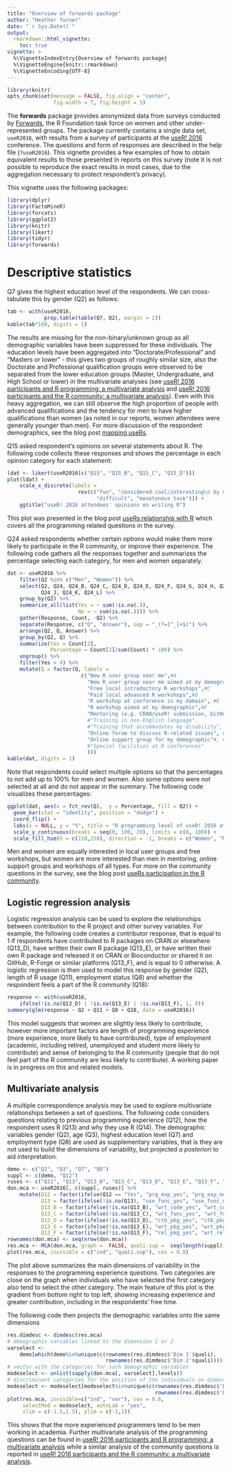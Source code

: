 ```yaml
---
title: "Overview of forwards package"
author: "Heather Turner"
date: "`r Sys.Date()`"
output:
  rmarkdown::html_vignette:
    toc: true
vignette: >
  %\VignetteIndexEntry{Overview of forwards package}
  %\VignetteEngine{knitr::rmarkdown}
  %\VignetteEncoding{UTF-8}
---
```


```r
library(knitr)
opts_chunk$set(message = FALSE, fig.align = "center",
               fig.width = 7, fig.height = 5)
```

The **forwards** package provides anonymized data from surveys conducted by [Forwards](https://forwards.github.io/), the R Foundation task force on women and other under-represented groups. The package currently contains a single data set, `useR2016`, with results from a survey of participants at the [useR! 2016](https://www.r-project.org/useR-2016/) conference. The questions and form of responses are described in the help file (`?useR2016`). This vignette provides a few examples of how to obtain equivalent results to those presented in reports on this survey (note it is not possible to reproduce the exact results in most cases, due to the aggregation necessary to protect respondent's privacy).

This vignette uses the following packages:

```r
library(dplyr)
library(FactoMineR)
library(forcats)
library(ggplot2)
library(knitr)
library(likert)
library(tidyr)
library(forwards)
```


# Descriptive statistics

Q7 gives the highest education level of the respondents. We can cross-tabulate this by gender (Q2) as follows:

```r
tab <- with(useR2016,
            prop.table(table(Q7, Q2), margin = 2))
kable(tab*100, digits = 1)
```

The results are missing for the non-binary/unknown group as all demographic variables have been suppressed for these individuals. The education levels have been aggregated into "Doctorate/Professional" and "Masters or lower" - this gives two groups of roughly similar size, also the Doctorate and Professional qualification groups were observed to be separated from the lower education groups (Master, Undergraduate, and High School or lower) in the multivariate analyses (see [useR! 2016 participants and R programming: a multivariate analysis](https://forwards.github.io/docs/mca_programming_user2016_survey/) and 
[useR! 2016 participants and the R community: a multivariate analysis](https://forwards.github.io/docs/mca_community_user2016_survey/)). Even with this heavy aggregation, we can still observe the high proportion of people with advanced qualifications and the tendency for men to have higher qualifications than women (as noted in our reports, women attendees were generally younger than men). For more discussion of the respondent demographics, see 
the blog post [mapping useRs](https://forwards.github.io/blog/2017/01/13/mapping-users/).

Q15 asked respondent's opinions on several statements about R. The following code 
collects these responses and shows the percentage in each opinion category for 
each statement:

```r
ldat <- likert(useR2016[c("Q15", "Q15_B", "Q15_C", "Q15_D")])
plot(ldat) +
    scale_x_discrete(labels = 
                       rev(c("fun", "considered cool/interesting\n by my peers",
                             "difficult", "monotonous task"))) +
    ggtitle("useR! 2016 attendees' opinions on writing R")
```

This plot was presented in the blog post [useRs relationship with R](https://forwards.github.io/blog/2017/03/11/users-relationship-with-r/) which
covers all the programming related questions in the survey.

Q24 asked respondents whether certain options would make them more likely to 
participate in the R community, or improve their experience. The following code
gathers all the responses together and summarizes the percentage selecting each
category, for men and women separately.

```r
dat <- useR2016 %>%
    filter(Q2 %in% c("Men", "Women")) %>%
    select(Q2, Q24, Q24_B, Q24_C, Q24_D, Q24_E, Q24_F, Q24_G, Q24_H, Q24_I, 
           Q24_J, Q24_K, Q24_L) %>%
    group_by(Q2) %>%
    summarize_all(list(Yes = ~ sum(!is.na(.)),
                       No = ~ sum(is.na(.)))) %>%
    gather(Response, Count, -Q2) %>%
    separate(Response, c("Q", "Answer"), sep = "_(?=[^_]+$)") %>%
    arrange(Q2, Q, Answer) %>%
    group_by(Q2, Q) %>%
    summarize(Yes = Count[2],
              Percentage = Count[2]/sum(Count) * 100) %>%
    ungroup() %>%
    filter(Yes > 4) %>%
    mutate(Q = factor(Q, labels = 
                        c("New R user group near me",#A
                          "New R user group near me aimed at my demographic",#B
                          "Free local introductory R workshops",#C
                          "Paid local advanced R workshops",#D
                          "R workshop at conference in my domain", #E
                          "R workshop aimed at my demographic",#F
                          "Mentoring (e.g. CRAN/useR! submission, GitHub contribution)", #G
                          #"Training in non-English language",
                          #"Training that accommodates my disability",
                          "Online forum to discuss R-related issues", #J
                          "Online support group for my demographic"#, #K
                          #"Special facilities at R conferences"
                          ))) 
kable(dat, digits = 1)
```

Note that respondents could select multiple options so that the percentages
to not add up to 100% for men and women. Also some options were not selected at 
all and do not appear in the summary. The following code visualizes these
percentages:

```r
ggplot(dat, aes(x = fct_rev(Q),  y = Percentage, fill = Q2)) + 
  geom_bar(stat = "identity", position = "dodge") +
  coord_flip() +
  labs(x = NULL, y = "%", title = "R programming level of useR! 2016 attendees", fill = NULL) +
  scale_y_continuous(breaks = seq(0, 100, 20), limits = c(0, 100)) +
  scale_fill_hue(h = c(110,250), direction = -1, breaks = c("Women", "Men"))
```

Men and women are equally interested in local user groups and free workshops, 
but women are more interested than men in mentoring, online support groups and 
workshops of all types. For more on the community questions in the survey, see 
the blog post [useRs participation in the R community](https://forwards.github.io/blog/2017/06/19/users-participation-in-the-r-community/).

## Logistic regression analysis

Logistic regression analysis can be used to explore the relationships between
contribution to the R project and other survey variables. For example, the 
following code creates a contributor response, that is equal to 1 if respondents 
have contributed to R packages on CRAN or elsewhere (Q13_D), have written their 
own R package (Q13_E), or have written their own R package and 
released it on CRAN or Bioconductor or shared it on GitHub, R-Forge or similar 
platforms (Q13_F), and is equal to 0 otherwise. A logistic regression is then
used to model this response by gender (Q2), length of R usage (Q11), employment 
status (Q8) and whether the respondent feels a part of the R community (Q18):

```r
response <- with(useR2016,
    ifelse(!is.na(Q13_D) | !is.na(Q13_E) | !is.na(Q13_F), 1, 0))
summary(glm(response ~ Q2 + Q11 + Q8 + Q18, data = useR2016))
```
This model suggests that women are slightly less likely to contribute, however
more important factors are length of programming experience (more experience, 
more likely to have contributed), type of employment (academic, including 
retired, unemployed and student more likely to contribute) and sense of 
belonging to the R community (people that do not feel part of the R community 
are less likely to contribute). A working paper is in progress on this and 
related models.

## Multivariate analysis

A multiple correspondence analysis may be used to explore multivariate 
relationships between a set of questions. The following code considers questions
relating to previous programming experience (Q12), how the respondent uses R
(Q13) and why they use R (Q14). The demographic variables gender (Q2), age (Q3),
highest education level (Q7) and employment type (Q8) are used as supplementary
variables, that is they are not used to build the dimensions of variability, but
projected *a posteriori* to aid interpretation.

```r
demo <- c("Q2", "Q3", "Q7", "Q8")
suppl <- c(demo, "Q12")
ruses <- c("Q11", "Q13", "Q13_B", "Q13_C", "Q13_D", "Q13_E", "Q13_F", "Q14")
don.mca <- useR2016[, c(suppl, ruses)] %>%
    mutate(Q12 = factor(ifelse(Q12 == "Yes", "prg_exp_yes", "prg_exp_no")),
           Q13 = factor(ifelse(!is.na(Q13), "use_func_yes", "use_func_no")),
           Q13_B = factor(ifelse(!is.na(Q13_B), "wrt_code_yes", "wrt_code_no")),
           Q13_C = factor(ifelse(!is.na(Q13_C), "wrt_func_yes", "wrt_func_no")),
           Q13_D = factor(ifelse(!is.na(Q13_D), "ctb_pkg_yes", "ctb_pkg_no")),
           Q13_E = factor(ifelse(!is.na(Q13_E), "wrt_pkg_yes", "wrt_pkg_no")),
           Q13_F = factor(ifelse(!is.na(Q13_F), "rel_pkg_yes", "wrt_rel_no")))
rownames(don.mca) <- seq(nrow(don.mca))
res.mca <- MCA(don.mca, graph =  FALSE, quali.sup =  seq(length(suppl)))
plot(res.mca, invisible = c("ind", "quali.sup"), cex = 0.8)
```

The plot above summarizes the main dimensions of variability in the responses to 
the programming experience questions. Two categories are close on the graph when 
individuals who have selected the first category also tend to select the other 
category. The main feature of this plot is the gradient from bottom right to 
top left, showing increasing experience and greater contribution, including in
the respondents' free time.

The following code then projects the demographic variables onto the same 
dimensions

```r
res.dimdesc <- dimdesc(res.mca)  
# demographic variables linked to the dimension 1 or 2 
varselect <- 
    demo[which(demo%in%unique(c(rownames(res.dimdesc$'Dim 1'$quali),
                                rownames(res.dimdesc$'Dim 2'$quali))))]
# vector with the categories for such demographic variables
modeselect <- unlist(sapply(don.mca[, varselect],levels))      
# discriminant categories for the position of the individuals on dimension 1 or 2
modeselect <- modeselect[modeselect%in%unique(c(rownames(res.dimdesc$'Dim 1'$category),
                                                rownames(res.dimdesc$'Dim 2'$category)))]
plot(res.mca, invisible=c("ind", "var"), cex = 0.8,
     selectMod = modeselect, autoLab = "yes",
     xlim = c(-1.5,1.5), ylim = c(-1,1))
```

This shows that the more experienced programmers tend to be men working
in academia. Further multivariate analysis of the programming questions can be 
found in [useR! 2016 participants and R programming: a multivariate analysis](https://forwards.github.io/docs/mca_programming_user2016_survey/) 
while a similar analysis of the community questions is reported in 
[useR! 2016 participants and the R community: a multivariate analysis](https://forwards.github.io/docs/mca_community_user2016_survey/).






